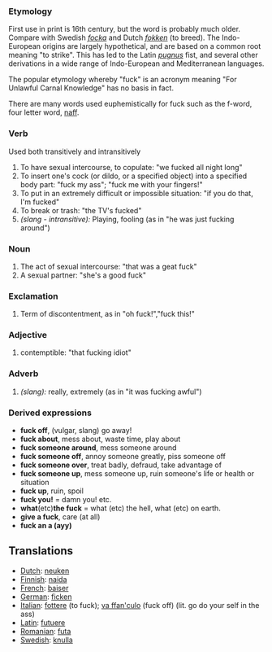 ===Etymology===
First use in print is 16th century, but the word is probably much older.  Compare with Swedish ''[[focka]]'' and Dutch ''[[fokken]]'' (to breed). The Indo-European origins are largely hypothetical, and are based on a common root meaning "to strike".  This has led to the Latin ''[[pugnus]]'' fist, and several other derivations in a wide range of Indo-European and Mediterranean languages.

The popular etymology whereby "fuck" is an acronym meaning "For Unlawful Carnal Knowledge" has no basis in fact.

There are many words used euphemistically for fuck such as the f-word, four letter word, [[naff]].

===Verb===
Used both transitively and intransitively
#To have sexual intercourse, to copulate: "we fucked all night long"
#To insert one's cock (or dildo, or a specified object) into a specified body part: "fuck my ass"; "fuck me with your fingers!"
#To put in an extremely difficult or impossible situation: "if you do that, I'm fucked"
#To break or trash: "the TV's fucked"
#''(slang - intransitive):'' Playing, fooling (as in "he was just fucking around")
===Noun===
#The act of sexual intercourse: "that was a geat fuck"
#A sexual partner: "she's a good fuck"
===Exclamation===
#Term of discontentment, as in "oh fuck!","fuck this!"
===Adjective===
#contemptible: "that fucking idiot"
===Adverb===
#''(slang):'' really, extremely (as in "it was fucking awful")

===Derived expressions===
*'''fuck off''', (vulgar, slang) go away!
*'''fuck about''', mess about, waste time, play about
*'''fuck someone around''', mess someone around
*'''fuck someone off''', annoy someone greatly, piss someone off
*'''fuck someone over''', treat badly, defraud, take advantage of
*'''fuck someone up''', mess someone up, ruin someone's life or health or situation
*'''fuck up''', ruin, spoil
*'''fuck you!''' = damn you! etc.
*'''what '''(etc)''' the fuck''' = what (etc) the hell, what (etc) on earth.
*'''give a fuck''', care (at all)
*'''fuck an a (ayy)'''

==Translations==
*[[Dutch]]: [[neuken]]
*[[Finnish]]: [[naida]]
*[[French]]: [[baiser]]
*[[German]]: [[ficken]]
*[[Italian]]: [[fottere]] (to fuck); [[va ffan'culo]] (fuck off) (lit. go do your self in the ass)
*[[Latin]]: [[futuere]]
*[[Romanian]]: [[futa]]
*[[Swedish]]: [[knulla]]